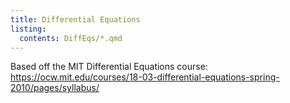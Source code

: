 ```yaml
---
title: Differential Equations
listing:
  contents: DiffEqs/*.qmd
---
```


Based off the MIT Differential Equations course: <https://ocw.mit.edu/courses/18-03-differential-equations-spring-2010/pages/syllabus/> 